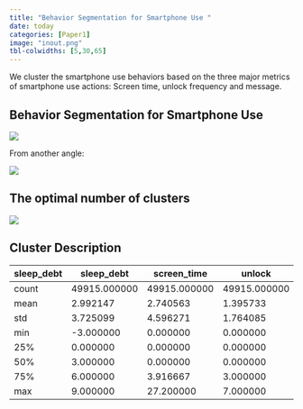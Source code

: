 ```yaml
---
title: "Behavior Segmentation for Smartphone Use "
date: today
categories: [Paper1]
image: "inout.png"
tbl-colwidths: [5,30,65]
---
```


We cluster the smartphone use behaviors based on the three major metrics of smartphone use actions: Screen time, unlock frequency and message.

## Behavior Segmentation for Smartphone Use

![](images/cluster1.png){fig-align="center"}

From another angle:

![](images/cluster2.png){fig-align="center"}

## The optimal number of clusters

![](images/OptimalK.png){fig-align="center"}

## Cluster Description

| sleep_debt |  sleep_debt | screen_time  | unlock       | message      |
|------------|--------------|--------------|--------------|
| count      | 49915.000000 | 49915.000000 | 49915.000000 | 49915.000000 |
| mean       | 2.992147     | 2.740563     | 1.395733     | 1.667214     |
| std        | 3.725099     | 4.596271     | 1.764085     | 3.660791     |
| min        | -3.000000    | 0.000000     | 0.000000     | 0.000000     |
| 25%        | 0.000000     | 0.000000     | 0.000000     | 0.000000     |
| 50%        | 3.000000     | 0.000000     | 0.000000     | 0.000000     |
| 75%        | 6.000000     | 3.916667     | 3.000000     | 1.000000     |
| max        | 9.000000     | 27.200000    | 7.000000     | 20.000000    |

